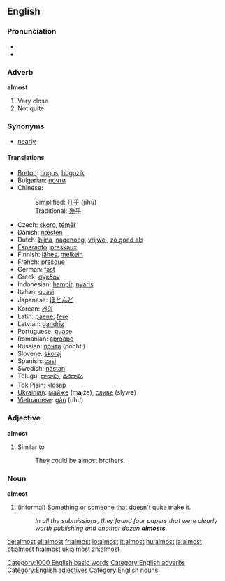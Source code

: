 ==English==

{{rank|gave|asked|soon|216|almost|thou|full|country}}

===Pronunciation===
*{{audio|en-us-inlandnorth-almost.ogg|Audio (US-Inland North)}}
*{{audio|en-us-almost.ogg|Audio (US)}}

===Adverb===
'''almost'''

#Very close
#Not quite

===Synonyms===
*[[nearly]]

====Translations====
*[[Breton]]: [[hogos]], [[hogozik]]
*Bulgarian: [[почти]]
*Chinese:
*:Simplified: [[几乎]] (jīhū)
*:Traditional: [[幾乎]]
*Czech: [[skoro]], [[téměř]]
*Danish: [[næsten]]
*Dutch: [[bijna]], [[nagenoeg]], [[vrijwel]], [[zo goed als]]
*[[Esperanto]]: [[preskaux]]
*Finnish: [[lähes]], [[melkein]]
*French: [[presque]]
*German: [[fast]]
*Greek: [[σχεδόν]]
*Indonesian: [[hampir]], [[nyaris]]
*Italian: [[quasi]]
*Japanese: [[ほとんど]]
*Korean: [[거의]]
*Latin: [[paene]], [[fere]]
*Latvian: [[gandrīz]]
*Portuguese: [[quase]]
*Romanian: [[aproape]]
*Russian: [[почти]] (pochti)
*Slovene: [[skoraj]]
*Spanish: [[casi]]
*Swedish: [[nästan]]
*Telugu: [[దాదాపు]], [[దరిదాపు]]
*[[Tok Pisin]]: [[klosap]]
*[[w:Ukrainian language|Ukrainian]]: [[майже]] (m'''a'''jže), [[сливе]] (slyw'''e''')
*[[w:Vietnamese language|Vietnamese]]: [[gần]] (như)

===Adjective===
'''almost'''

#Similar to
#:They could be almost brothers.

===Noun===
'''almost'''

#(informal) Something or someone that doesn't quite make it.
#:''In all the submissions, they found four papers that were clearly worth publishing and another dozen '''almosts'''.''

[[Category:1000 English basic words]]
[[Category:English adverbs]] [[Category:English adjectives]] [[Category:English nouns]]
[[de:almost]]
[[el:almost]]
[[fr:almost]]
[[io:almost]]
[[it:almost]]
[[hu:almost]]
[[ja:almost]]
[[pt:almost]]
[[fi:almost]]
[[uk:almost]]
[[zh:almost]]